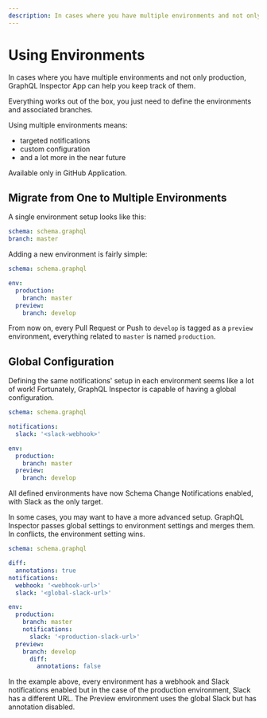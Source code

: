 ```yaml
---
description: In cases where you have multiple environments and not only production, GraphQL Inspector App can help you keep track of them.
---
```


# Using Environments

In cases where you have multiple environments and not only production, GraphQL Inspector App can
help you keep track of them.

Everything works out of the box, you just need to define the environments and associated branches.

Using multiple environments means:

- targeted notifications
- custom configuration
- and a lot more in the near future

<Callout type="warning">Available only in GitHub Application.</Callout>

## Migrate from One to Multiple Environments

A single environment setup looks like this:

```yaml
schema: schema.graphql
branch: master
```

Adding a new environment is fairly simple:

```yaml
schema: schema.graphql

env:
  production:
    branch: master
  preview:
    branch: develop
```

From now on, every Pull Request or Push to `develop` is tagged as a `preview` environment,
everything related to `master` is named `production`.

## Global Configuration

Defining the same notifications' setup in each environment seems like a lot of work! Fortunately,
GraphQL Inspector is capable of having a global configuration.

```yaml
schema: schema.graphql

notifications:
  slack: '<slack-webhook>'

env:
  production:
    branch: master
  preview:
    branch: develop
```

All defined environments have now Schema Change Notifications enabled, with Slack as the only
target.

In some cases, you may want to have a more advanced setup. GraphQL Inspector passes global settings
to environment settings and merges them. In conflicts, the environment setting wins.

```yaml
schema: schema.graphql

diff:
  annotations: true
notifications:
  webhook: '<webhook-url>'
  slack: '<global-slack-url>'

env:
  production:
    branch: master
    notifications:
      slack: '<production-slack-url>'
  preview:
    branch: develop
      diff:
        annotations: false
```

In the example above, every environment has a webhook and Slack notifications enabled but in the
case of the production environment, Slack has a different URL. The Preview environment uses the
global Slack but has annotation disabled.
